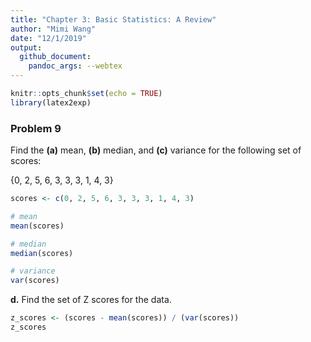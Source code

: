 ```yaml
---
title: "Chapter 3: Basic Statistics: A Review"
author: "Mimi Wang"
date: "12/1/2019"
output:
  github_document:
    pandoc_args: --webtex
---
```


```r
knitr::opts_chunk$set(echo = TRUE)
library(latex2exp)
```

### Problem 9

Find the **(a)** mean, **(b)** median, and **(c)** variance for the following set of scores:

{0, 2, 5, 6, 3, 3, 3, 1, 4, 3}

```r
scores <- c(0, 2, 5, 6, 3, 3, 3, 1, 4, 3)

# mean
mean(scores)

# median
median(scores)

# variance
var(scores)

```

**d.** Find the set of Z scores for the data.

```r
z_scores <- (scores - mean(scores)) / (var(scores))
z_scores
```

